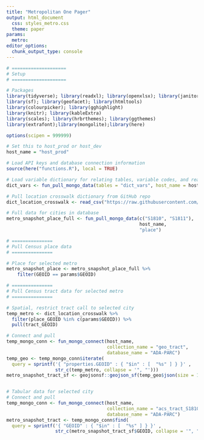 ```yaml
---
title: "Metropolitan One Pager"
output: html_document
  css: styles_metro.css
  theme: paper
params:
  metro: 
editor_options: 
  chunk_output_type: console
---
```


```r

# ====================
# Setup
# ====================

# Packages
library(tidyverse); library(readxl); library(openxlsx); library(janitor) 
library(sf); library(geofacet); library(htmltools)
library(colourpicker); library(gghighlight)
library(knitr); library(kableExtra)
library(scales); library(hrbrthemes); library(ggthemes)
library(extrafont);library(mongolite);library(here)

options(scipen = 999999)

# Set this to host_prod or host_dev
host_name = "host_prod"

# Load API keys and database connection information
source(here("functions.R"), local = TRUE)

# Load variable dictionary for relating tables, variable codes, and readable values
dict_vars <- fun_pull_mongo_data(tables = "dict_vars", host_name = host_name)

```



```r

# Pull location crosswalk dictionary from GitHub repo
dict_location_crosswalk <- read_csv("https://raw.githubusercontent.com/sean-connelly/ADA-PARC-Website-Design/master/dictionaries/dict_location_crosswalk.txt")

# Full data for cities in database
metro_snapshot_place_full <- fun_pull_mongo_data(c("S1810", "S1811"), 
                                                 host_name, 
                                                 "place")

# ===============
# Pull Census place data
# ===============

# Place for selected metro
metro_snapshot_place <- metro_snapshot_place_full %>% 
    filter(GEOID == params$GEOID)

# ===============
# Pull Census tract data for selected metro
# ===============

# Spatial, restrict tract call to selected city
temp_metro <- dict_location_crosswalk %>% 
  filter(place_GEOID %in% c(params$GEOID)) %>% 
  pull(tract_GEOID)

# Connect and pull
temp_mongo_conn <- fun_mongo_connect(host_name,
                                     collection_name = "geo_tract",
                                     database_name = "ADA-PARC")
temp_geo <- temp_mongo_conn$iterate(
  query = sprintf('{ "properties.GEOID" : { "$in" : [  "%s" ] } }' ,
                  str_c(temp_metro, collapse = '", "')))
metro_snapshot_tract_sf <- geojsonsf::geojson_sf(temp_geo$json(size = 100000))


# Tabular data for selected city
# Connect and pull
temp_mongo_conn <- fun_mongo_connect(host_name,
                                     collection_name = "acs_tract_S1810",
                                     database_name = "ADA-PARC")
metro_snapshot_tract <- temp_mongo_conn$find(
  query = sprintf('{ "GEOID" : { "$in" : [  "%s" ] } }' ,
                  str_c(metro_snapshot_tract_sf$GEOID, collapse = '", "')))


```



